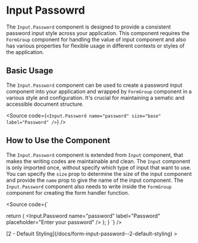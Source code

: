 
<Meta of={InputStories} />

# Input Passowrd

The `Input.Password` component is designed to provide a consistent password input style across your application. This component requires the `FormGroup` component for handling the value of input component and also has various properties for flexible usage in different contexts or styles of the application.

<Canvas />
<Controls />

## Basic Usage

The `Input.Password` component can be used to create a password input component into your application and wrapped by `FormGroup` component in a various style and configuration. It's crucial for maintaining a sematic and accessible document structure.

<Source
  code={`
<Input.Password name="password" size="base" label="Password" />
`}
/>

## How to Use the Component

The `Input.Password` component is extended from `Input` component, that makes the writing codes are maintainable and clean. The `Input` component is only imported once, without specify which type of input that want to use. You can specify the `size` prop to determine the size of the input component and provide the `name` prop to give the name of the input component. The `Input.Password` component also needs to write inside the `FormGroup` component for creating the form handler function.

<Source code={`

  return (
    <FormGroup
      initialValues={initialValues}
      validationSchema={validationSchema}
      onSubmit={onSubmit}
    >
      <Input.Password name="password" label="Password" placeholder="Enter your password" />
    </FormGroup>
  );
}
`} />

<div style={{ textAlign: "right" }}>
  [2 - Default Styling](/docs/form-input-password--2-default-styling) >
</div>
